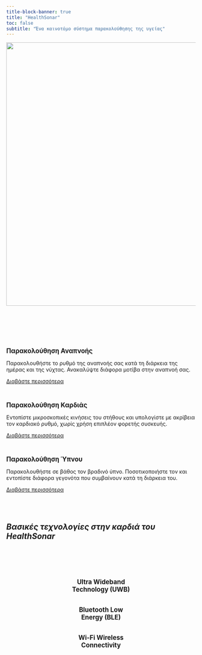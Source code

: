 ```yaml
---
title-block-banner: true
title: "HealthSonar"
toc: false
subtitle: "Ένα καινοτόμο σύστημα παρακολούθησης της υγείας"
---
```


![](/assets/images/logo.svg){width=700 fig-align="center" fig-alt="HealthSonar logo."}

<!-- <body>
<h1><i><b>Ένα καινοτόμο σύστημα παρακολούθησης της υγείας</b></i></h1>
</body> -->

<br>
<br>
<br>

:::: {.grid}

::: {.g-col-12 .g-col-md-4}
<div class="card mb-2">
<div class="card-body">
<center><i class="fa-solid fa-lungs fa-3x" style="color:#2780e3"></i></center><br>
<p class="card-title"><big><b>Παρακολούθηση Αναπνοής</b></big></p>
<p class="card-text">
Παρακολουθήστε το ρυθμό της αναπνοής σας κατά τη διάρκεια της ημέρας και της νύχτας.
Ανακαλύψτε διάφορα μοτίβα στην αναπνοή σας.
</p>
<a href="device.html#παρακολούθηση-αναπνοής" class="btn btn-primary stretched-link">Διαβάστε περισσότερα</a>
</div>
</div>
:::

::: {.g-col-12 .g-col-md-4}
<div class="card mb-2">
<div class="card-body">
<center><i class="fa-solid fa-heart fa-3x" style="color:#c50f0f"></i></center><br>
<p class="card-title"><big><b>Παρακολούθηση Καρδιάς</b></big></p>
<p class="card-text">
Εντοπίστε μικροσκοπικές κινήσεις του στήθους και υπολογίστε με ακρίβεια τον καρδιακό ρυθμό, χωρίς χρήση επιπλέον φορετής συσκευής.
</p>
<a href="device.html#παρακολούθηση-καρδιάς" class="btn btn-primary stretched-link">Διαβάστε περισσότερα</a>
</div>
</div>
:::

::: {.g-col-12 .g-col-md-4}
<div class="card mb-2">
<div class="card-body">
<center><i class="fa-solid fa-moon fa-3x" style="color:#000000"></i></center><br>
<p class="card-title"><big><b>Παρακολούθηση Ύπνου</b></big></p>
<p class="card-text">
Παρακολουθήστε σε βάθος τον βραδινό ύπνο.
Ποσοτικοποιήστε τον και εντοπίστε διάφορα γεγονότα που συμβαίνουν κατά τη διάρκεια του.
</p>
<a href="device.html#παρακολούθηση-ύπνου" class="btn btn-primary stretched-link">Διαβάστε περισσότερα</a>
</div>
</div>
:::

::::

<br>
<br>

<body>
<h2><i>Βασικές τεχνολογίες στην καρδιά του HealthSonar</i></h2>
</body>

<br>
<br>

:::::{.grid}

::: {.g-col-12 .g-col-md-4}
<div class="card-body">
<center>
<i class="fa-solid fa-satellite-dish fa-3x" style="color:#2780e3"></i><br><br>
<big><b>Ultra Wideband<br>Technology (UWB)</b></big>
</center>
</div>
:::

::: {.g-col-12 .g-col-md-4}
<div class="card-body">
<center>
<i class="fa-brands fa-bluetooth-b fa-3x" style="color:#c50f0f"></i><br><br>
<big><b>Bluetooth Low<br>Energy (BLE)</b></big>
</center>
</div>
:::

::: {.g-col-12 .g-col-md-4}
<div class="card-body">
<center>
<i class="fa-solid fa-wifi fa-3x" style="color:#000000"></i><br><br>
<big><b>Wi-Fi Wireless<br>Connectivity</b></big>
</center>
</div>
:::

:::::